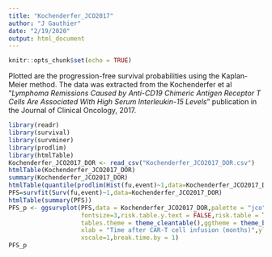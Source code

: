 ```yaml
---
title: "Kochenderfer_JCO2017"
author: "J Gauthier"
date: "2/19/2020"
output: html_document
---
```


```r
knitr::opts_chunk$set(echo = TRUE)
```

Plotted are the progression-free survival probabilities using the Kaplan-Meier method. The data was extracted from the Kochenderfer et al "*Lymphoma Remissions Caused by Anti-CD19 Chimeric Antigen Receptor T Cells Are Associated With High Serum Interleukin-15 Levels*" publication in the Journal of Clinical Oncology, 2017.

```r
library(readr)
library(survival)
library(survminer)
library(prodlim)
library(htmlTable)
Kochenderfer_JCO2017_DOR <- read_csv("Kochenderfer_JCO2017_DOR.csv")
htmlTable(Kochenderfer_JCO2017_DOR)
summary(Kochenderfer_JCO2017_DOR)
htmlTable(quantile(prodlim(Hist(fu,event)~1,data=Kochenderfer_JCO2017_DOR,reverse=TRUE)))
PFS=survfit(Surv(fu,event)~1,data=Kochenderfer_JCO2017_DOR)
htmlTable(summary(PFS))
PFS_p <- ggsurvplot(PFS,data = Kochenderfer_JCO2017_DOR,palette = "jco",legend.title="",
                    fontsize=3,risk.table.y.text = FALSE,risk.table = TRUE,conf.int = TRUE,
                    tables.theme = theme_cleantable(),ggtheme = theme_bw(),conf.int.style = "step",
                    xlab = "Time after CAR-T cell infusion (months)",ylab="Progression-free Survival",
                    xscale=1,break.time.by = 1)
PFS_p
```
